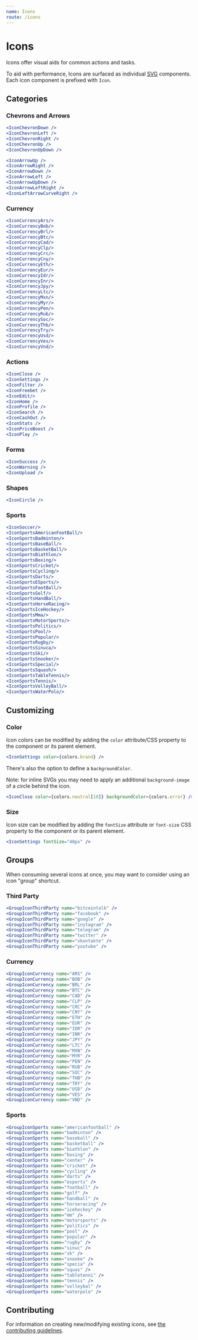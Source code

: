 ```yaml
---
name: Icons
route: /icons
---
```



# Icons

Icons offer visual aids for common actions and tasks.

To aid with performance, Icons are surfaced as individual [SVG](https://developer.mozilla.org/en-US/docs/Web/SVG) components. Each icon component is prefixed with `Icon`.

## Categories

### Chevrons and Arrows

```jsx react-live
<IconChevronDown />
<IconChevronLeft />
<IconChevronRight />
<IconChevronUp />
<IconChevronUpDown />
```

```jsx react-live
<IconArrowUp />
<IconArrowRight />
<IconArrowDown />
<IconArrowLeft />
<IconArrowUpDown />
<IconArrowLeftRight />
<IconLeftArrowCurveRight />
```

### Currency

```jsx react-live
<IconCurrencyArs/>
<IconCurrencyBob/>
<IconCurrencyBrl/>
<IconCurrencyBtc/>
<IconCurrencyCad/>
<IconCurrencyClp/>
<IconCurrencyCrc/>
<IconCurrencyCny/>
<IconCurrencyEth/>
<IconCurrencyEur/>
<IconCurrencyIdr/>
<IconCurrencyInr/>
<IconCurrencyJpy/>
<IconCurrencyLtc/>
<IconCurrencyMxn/>
<IconCurrencyMyr/>
<IconCurrencyPen/>
<IconCurrencyRub/>
<IconCurrencySoc/>
<IconCurrencyThb/>
<IconCurrencyTry/>
<IconCurrencyUsd/>
<IconCurrencyVes/>
<IconCurrencyVnd/>
```

### Actions

```jsx react-live
<IconClose />
<IconSettings />
<IconFilter />
<IconFreebet />
<IconEdit/>
<IconHome />
<IconProfile />
<IconSearch />
<IconCashOut />
<IconStats />
<IconPriceBoost />
<IconPlay />
```

### Forms

```jsx react-live
<IconSuccess />
<IconWarning />
<IconUpload />
```

### Shapes

```jsx react-live
<IconCircle />
```

### Sports

```jsx react-live
<IconSoccer/>
<IconSportsAmericanFootBall/>
<IconSportsBadminton/>
<IconSportsBaseBall/>
<IconSportsBasketBall/>
<IconSportsBiathlon/>
<IconSportsBoxing/>
<IconSportsCricket/>
<IconSportsCycling/>
<IconSportsDarts/>
<IconSportsESports/>
<IconSportsFootBall/>
<IconSportsGolf/>
<IconSportsHandBall/>
<IconSportsHorseRacing/>
<IconSportsIceHockey/>
<IconSportsMma/>
<IconSportsMotorSports/>
<IconSportsPolitics/>
<IconSportsPool/>
<IconSportsPopular/>
<IconSportsRugby/>
<IconSportsSinuca/>
<IconSportsSki/>
<IconSportsSnooker/>
<IconSportsSpecial/>
<IconSportsSquash/>
<IconSportsTableTennis/>
<IconSportsTennis/>
<IconSportsVolleyBall/>
<IconSportsWaterPolo/>
```

## Customizing

### Color

Icon colors can be modified by adding the `color` attribute/CSS property to the component or its parent element.

```jsx react-live
<IconSettings color={colors.brand} />
```

There's also the option to define a `backgroundColor`.

Note: for inline SVGs you may need to apply an additional `background-image` of
a circle behind the icon.

```jsx react-live
<IconClose color={colors.neutral[10]} backgroundColor={colors.error} />
```

### Size

Icon size can be modified by adding the `fontSize` attribute or `font-size` CSS property to the component or its parent element.

```jsx react-live
<IconSettings fontSize="40px" />
```

## Groups

When consuming several icons at once, you may want to consider using an icon
"group" shortcut.

### Third Party

```jsx react-live
<GroupIconThirdParty name="bitcointalk" />
<GroupIconThirdParty name="facebook" />
<GroupIconThirdParty name="google" />
<GroupIconThirdParty name="instagram" />
<GroupIconThirdParty name="telegram" />
<GroupIconThirdParty name="twitter" />
<GroupIconThirdParty name="vkontakte" />
<GroupIconThirdParty name="youtube" />
```

### Currency

```jsx react-live
<GroupIconCurrency name="ARS" />
<GroupIconCurrency name="BOB" />
<GroupIconCurrency name="BRL" />
<GroupIconCurrency name="BTC" />
<GroupIconCurrency name="CAD" />
<GroupIconCurrency name="CLP" />
<GroupIconCurrency name="CRC" />
<GroupIconCurrency name="CNY" />
<GroupIconCurrency name="ETH" />
<GroupIconCurrency name="EUR" />
<GroupIconCurrency name="IDR" />
<GroupIconCurrency name="INR" />
<GroupIconCurrency name="JPY" />
<GroupIconCurrency name="LTC" />
<GroupIconCurrency name="MXN" />
<GroupIconCurrency name="MYR" />
<GroupIconCurrency name="PEN" />
<GroupIconCurrency name="RUB" />
<GroupIconCurrency name="SOC" />
<GroupIconCurrency name="THB" />
<GroupIconCurrency name="TRY" />
<GroupIconCurrency name="USD" />
<GroupIconCurrency name="VES" />
<GroupIconCurrency name="VND" />
```

### Sports

```jsx react-live
<GroupIconSports name="americanfootball" />
<GroupIconSports name="badminton" />
<GroupIconSports name="baseball" />
<GroupIconSports name="basketball" />
<GroupIconSports name="biathlon" />
<GroupIconSports name="boxing" />
<GroupIconSports name="center" />
<GroupIconSports name="cricket" />
<GroupIconSports name="cycling" />
<GroupIconSports name="darts" />
<GroupIconSports name="esports" />
<GroupIconSports name="football" />
<GroupIconSports name="golf" />
<GroupIconSports name="handball" />
<GroupIconSports name="horseracing" />
<GroupIconSports name="icehockey" />
<GroupIconSports name="mm" />
<GroupIconSports name="motorsports" />
<GroupIconSports name="politics" />
<GroupIconSports name="pool" />
<GroupIconSports name="popular" />
<GroupIconSports name="rugby" />
<GroupIconSports name="sinuc" />
<GroupIconSports name="sk" />
<GroupIconSports name="snooke" />
<GroupIconSports name="specia" />
<GroupIconSports name="squas" />
<GroupIconSports name="tabletenni" />
<GroupIconSports name="tennis" />
<GroupIconSports name="volleybal" />
<GroupIconSports name="waterpolo" />
```

## Contributing

For information on creating new/modifying existing icons, see [the contributing guidelines](https://github.com/coingaming/sportsbet-design/blob/develop/CONTRIBUTING.md#maintaining-assets).
